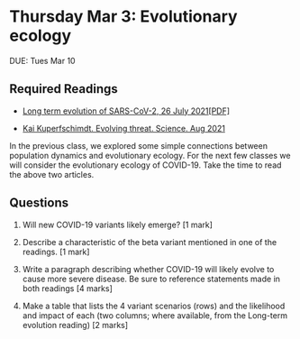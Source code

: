 # Thursday Mar 3: Evolutionary ecology 

DUE: Tues Mar 10

## Required Readings
- [Long term evolution of SARS-CoV-2, 26 July 2021](https://www.gov.uk/government/publications/long-term-evolution-of-sars-cov-2-26-july-2021/long-term-evolution-of-sars-cov-2-26-july-2021)[[PDF]](https://assets.publishing.service.gov.uk/government/uploads/system/uploads/attachment_data/file/1007566/S1335_Long_term_evolution_of_SARS-CoV-2.pdf) 

- [Kai Kuperfschimdt. Evolving threat. Science. Aug 2021](https://www.science.org/content/article/new-sars-cov-2-variants-have-changed-pandemic-what-will-virus-do-next)

In the previous class, we explored some simple connections between population dynamics and evolutionary ecology. For the next few classes we will consider the evolutionary ecology of COVID-19. Take the time to read the above two articles.

## Questions
1. Will new COVID-19 variants likely emerge? [1 mark]

2. Describe a characteristic of the beta variant mentioned in one of the readings. [1 mark]

3. Write a paragraph describing whether COVID-19 will likely evolve to cause more severe disease. Be sure to reference statements made in both readings [4 marks]

4. Make a table that lists the 4 variant scenarios (rows) and the likelihood and impact of each (two columns; where available, from the Long-term evolution reading) [2 marks]
